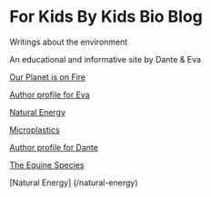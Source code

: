 # For Kids By Kids Bio Blog

Writings about the environment

An educational and informative site by Dante & Eva

[Our Planet is on Fire](/planet-on-fire)

[Author profile for Eva](/eva)

[Natural Energy](/natural-energy)

[Microplastics](/microplastics)

[Author profile for Dante](/Dante)

[The Equine Species](/the-equine-species)

[Natural Energy] (/natural-energy)

